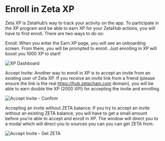# Enroll in Zeta XP

Zeta XP is ZetaHub’s way to track your activity on the app. To participate in
the XP program and be able to earn XP for your ZetaHub actions, you will have to
first enroll. There are two ways to do so:

Enroll: When you enter the Earn XP page, you will see an onboarding screen. From
there, you will be prompted to enroll. Just enrolling in XP will boost you 1000
XP to start!

![XP Dashboard](/img/docs/zetahub/enroll-zeta-xp-1.png)

Accept Invite: Another way to enroll in XP is to accept an invite from an
existing user of Zeta XP. If you receive an invite link from a friend (please
ensure the link is the real https://hub.zetachain.com domain), you will be able
to earn double the XP (2000 XP!) for accepting the invite and enrolling.

![Accept Invite - Confirm](/img/docs/zetahub/enroll-zeta-xp-2.png)

Accepting an invite without ZETA balance: If you try to accept an invite without
an existing ZETA balance, you will have to get a small amount before you’re able
to accept and enroll in XP. The window will direct you to a modal which will
direct you to sources you can you can get ZETA from.

![Accept Invite - Get ZETA](/img/docs/zetahub/enroll-zeta-xp-3.png)
